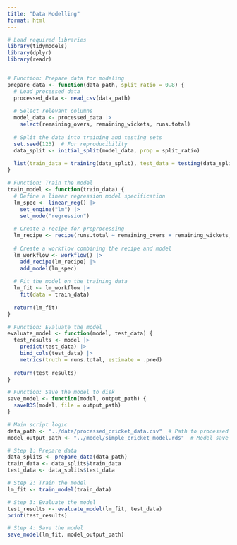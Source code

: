 ```yaml
---
title: "Data Modelling"
format: html
---
```


```r
# Load required libraries
library(tidymodels)
library(dplyr)
library(readr)


# Function: Prepare data for modeling
prepare_data <- function(data_path, split_ratio = 0.8) {
  # Load processed data
  processed_data <- read_csv(data_path)
  
  # Select relevant columns
  model_data <- processed_data |> 
    select(remaining_overs, remaining_wickets, runs.total)
  
  # Split the data into training and testing sets
  set.seed(123)  # For reproducibility
  data_split <- initial_split(model_data, prop = split_ratio)
  
  list(train_data = training(data_split), test_data = testing(data_split))
}

# Function: Train the model
train_model <- function(train_data) {
  # Define a linear regression model specification
  lm_spec <- linear_reg() |> 
    set_engine("lm") |> 
    set_mode("regression")
  
  # Create a recipe for preprocessing
  lm_recipe <- recipe(runs.total ~ remaining_overs + remaining_wickets, data = train_data)
  
  # Create a workflow combining the recipe and model
  lm_workflow <- workflow() |> 
    add_recipe(lm_recipe) |> 
    add_model(lm_spec)
  
  # Fit the model on the training data
  lm_fit <- lm_workflow |> 
    fit(data = train_data)
  
  return(lm_fit)
}

# Function: Evaluate the model
evaluate_model <- function(model, test_data) {
  test_results <- model |> 
    predict(test_data) |> 
    bind_cols(test_data) |> 
    metrics(truth = runs.total, estimate = .pred)
  
  return(test_results)
}

# Function: Save the model to disk
save_model <- function(model, output_path) {
  saveRDS(model, file = output_path)
}

# Main script logic
data_path <- "../data/processed_cricket_data.csv"  # Path to processed data
model_output_path <- "../model/simple_cricket_model.rds"  # Model save path

# Step 1: Prepare data
data_splits <- prepare_data(data_path)
train_data <- data_splits$train_data
test_data <- data_splits$test_data

# Step 2: Train the model
lm_fit <- train_model(train_data)

# Step 3: Evaluate the model
test_results <- evaluate_model(lm_fit, test_data)
print(test_results)

# Step 4: Save the model
save_model(lm_fit, model_output_path)


```